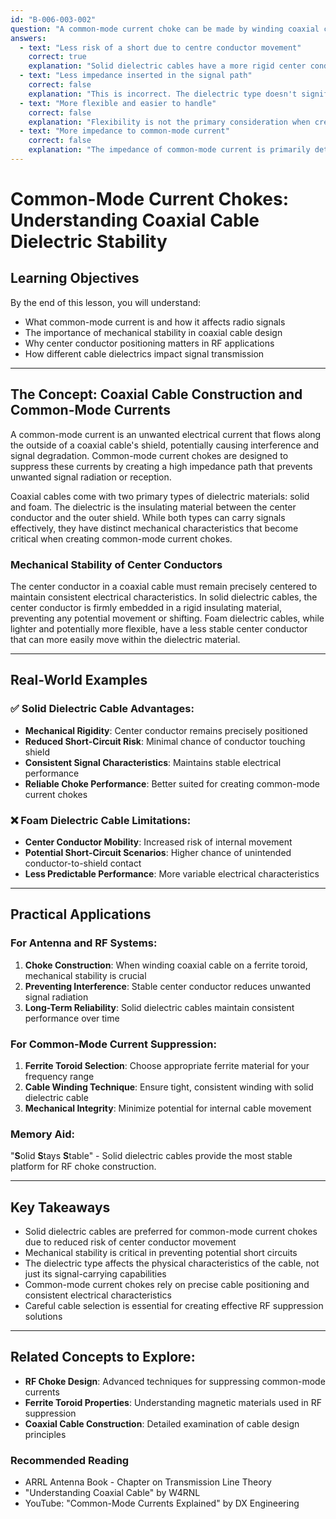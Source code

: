 ```yaml
---
id: "B-006-003-002"
question: "A common-mode current choke can be made by winding coaxial cable on a ferrite toroid. Why is cable with solid dielectric preferred over foam dielectric?"
answers:
  - text: "Less risk of a short due to centre conductor movement"
    correct: true
    explanation: "Solid dielectric cables have a more rigid center conductor that remains firmly centered within the cable's structure, preventing potential shorting or movement that could occur in foam dielectric cables. The solid dielectric provides better mechanical stability, ensuring the center conductor stays precisely positioned and doesn't shift or make unintended contact with the cable's shield, which could cause electrical shorts or signal disruption."
  - text: "Less impedance inserted in the signal path"
    correct: false
    explanation: "This is incorrect. The dielectric type doesn't significantly alter the impedance in the signal path. The primary concern is mechanical stability of the center conductor, not signal impedance characteristics. Both solid and foam dielectrics can maintain consistent cable impedance when properly manufactured."
  - text: "More flexible and easier to handle"
    correct: false
    explanation: "Flexibility is not the primary consideration when creating a common-mode current choke. In fact, foam dielectric cables might be more flexible, but this doesn't relate to the choke's electrical performance or safety. The key factor is preventing center conductor movement that could cause electrical shorts."
  - text: "More impedance to common-mode current"
    correct: false
    explanation: "The impedance of common-mode current is primarily determined by the ferrite toroid and winding technique, not the cable's dielectric type. While dielectric properties can have some minor impact, this is not the main reason for preferring solid dielectric cables in a common-mode current choke."
---
```


# Common-Mode Current Chokes: Understanding Coaxial Cable Dielectric Stability

## Learning Objectives
By the end of this lesson, you will understand:
- What common-mode current is and how it affects radio signals
- The importance of mechanical stability in coaxial cable design
- Why center conductor positioning matters in RF applications
- How different cable dielectrics impact signal transmission

---

## The Concept: Coaxial Cable Construction and Common-Mode Currents

A common-mode current is an unwanted electrical current that flows along the outside of a coaxial cable's shield, potentially causing interference and signal degradation. Common-mode current chokes are designed to suppress these currents by creating a high impedance path that prevents unwanted signal radiation or reception.

Coaxial cables come with two primary types of dielectric materials: solid and foam. The dielectric is the insulating material between the center conductor and the outer shield. While both types can carry signals effectively, they have distinct mechanical characteristics that become critical when creating common-mode current chokes.

### Mechanical Stability of Center Conductors

The center conductor in a coaxial cable must remain precisely centered to maintain consistent electrical characteristics. In solid dielectric cables, the center conductor is firmly embedded in a rigid insulating material, preventing any potential movement or shifting. Foam dielectric cables, while lighter and potentially more flexible, have a less stable center conductor that can more easily move within the dielectric material.

---

## Real-World Examples

### ✅ Solid Dielectric Cable Advantages:
- **Mechanical Rigidity**: Center conductor remains precisely positioned
- **Reduced Short-Circuit Risk**: Minimal chance of conductor touching shield
- **Consistent Signal Characteristics**: Maintains stable electrical performance
- **Reliable Choke Performance**: Better suited for creating common-mode current chokes

### ❌ Foam Dielectric Cable Limitations:
- **Center Conductor Mobility**: Increased risk of internal movement
- **Potential Short-Circuit Scenarios**: Higher chance of unintended conductor-to-shield contact
- **Less Predictable Performance**: More variable electrical characteristics

---

## Practical Applications

### For Antenna and RF Systems:
1. **Choke Construction**: When winding coaxial cable on a ferrite toroid, mechanical stability is crucial
2. **Preventing Interference**: Stable center conductor reduces unwanted signal radiation
3. **Long-Term Reliability**: Solid dielectric cables maintain consistent performance over time

### For Common-Mode Current Suppression:
1. **Ferrite Toroid Selection**: Choose appropriate ferrite material for your frequency range
2. **Cable Winding Technique**: Ensure tight, consistent winding with solid dielectric cable
3. **Mechanical Integrity**: Minimize potential for internal cable movement

### Memory Aid:
"**S**olid **S**tays **S**table" - Solid dielectric cables provide the most stable platform for RF choke construction.

---

## Key Takeaways

- Solid dielectric cables are preferred for common-mode current chokes due to reduced risk of center conductor movement
- Mechanical stability is critical in preventing potential short circuits
- The dielectric type affects the physical characteristics of the cable, not just its signal-carrying capabilities
- Common-mode current chokes rely on precise cable positioning and consistent electrical characteristics
- Careful cable selection is essential for creating effective RF suppression solutions

---

## Related Concepts to Explore:
- **RF Choke Design**: Advanced techniques for suppressing common-mode currents
- **Ferrite Toroid Properties**: Understanding magnetic materials used in RF suppression
- **Coaxial Cable Construction**: Detailed examination of cable design principles

### Recommended Reading
- ARRL Antenna Book - Chapter on Transmission Line Theory
- "Understanding Coaxial Cable" by W4RNL
- YouTube: "Common-Mode Currents Explained" by DX Engineering
